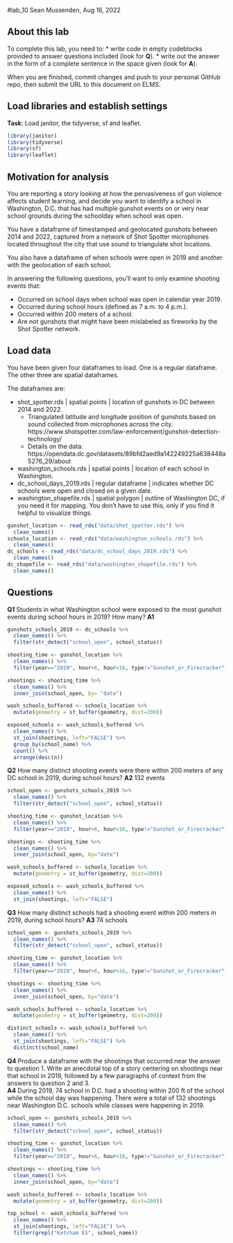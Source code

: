 #lab_10
Sean Mussenden, Aug 16, 2022

## About this lab

To complete this lab, you need to:
* write code in empty codeblocks provided to answer questions included (look for **Q**).
* write out the answer in the form of a complete sentence in the space given (look for **A**).

When you are finished, commit changes and push to your personal GitHub repo, then submit the URL to this document on ELMS.

## Load libraries and establish settings
**Task**: Load janitor, the tidyverse, sf and leaflet.
```r
library(janitor)
library(tidyverse)
library(sf)
library(leaflet)
```

## Motivation for analysis

You are reporting a story looking at how the pervasiveness of gun violence affects student learning, and decide you want to identify a school in Washington, D.C. that has had multiple gunshot events on or very near school grounds during the schoolday when school was open.

You have a dataframe of timestamped and geolocated gunshots between 2014 and 2022, captured from a network of Shot Spotter microphones located throughout the city that use sound to triangulate shot locations. 

You also have a dataframe of when schools were open in 2019 and another with the geolocation of each school. 

In answering the following questions, you'll want to only examine shooting events that:

* Occurred on school days when school was open in calendar year 2019.
* Occurred during school hours (defined as 7 a.m. to 4 p.m.).
* Occurred within 200 meters of a school.
* Are not gunshots that might have been mislabeled as fireworks by the Shot Spotter network. 

## Load data

You have been given four dataframes to load.  One is a regular dataframe. The other three are spatial dataframes.  

The dataframes are:

* shot_spotter.rds | spatial points | location of gunshots in DC between 2014 and 2022.  
  * Triangulated latitude and longitude position of gunshots based on sound collected from microphones across the city. https://www.shotspotter.com/law-enforcement/gunshot-detection-technology/
  * Details on the data: https://opendata.dc.gov/datasets/89bfd2aed9a142249225a638448a5276_29/about
* washington_schools.rds | spatial points | location of each school in Washington.
* dc_school_days_2019.rds | regular dataframe | indicates whether DC schools were open and closed on a given date.
* washington_shapefile.rds | spatial polygon | outline of Washington DC, if you need it for mapping. You don't have to use this, only if you find it helpful to visualize things.

```r
gunshot_location <- read_rds("data/shot_spotter.rds") %>% 
  clean_names()
schools_location <- read_rds("data/washington_schools.rds") %>% 
  clean_names()
dc_schools <- read_rds("data/dc_school_days_2019.rds") %>% 
  clean_names()
dc_shapefile <- read_rds("data/washington_shapefile.rds") %>% 
  clean_names()
```

## Questions

**Q1** Students in what Washington school were exposed to the most gunshot events during school hours in 2019? How many?
**A1** 
```r
gunshots_schools_2019 <- dc_schools %>% 
  clean_names() %>% 
  filter(str_detect("school_open", school_status))

shooting_time <- gunshot_location %>% 
  clean_names() %>% 
  filter(year=="2019", hour>6, hour<16, type!="Gunshot_or_Firecracker")

shootings <- shooting_time %>% 
  clean_names() %>% 
  inner_join(school_open, by= "date")

wash_schools_buffered <- schools_location %>% 
  mutate(geometry = st_buffer(geometry, dist=200))

exposed_schools <- wash_schools_buffered %>% 
  clean_names() %>% 
  st_join(shootings, left="FALSE") %>% 
  group_by(school_name) %>% 
  count() %>% 
  arrange(desc(n))

```

**Q2** How many distinct shooting events were there within 200 meters of any DC school in 2019, during school hours?
**A2** 132 events
```r
school_open <- gunshots_schools_2019 %>% 
  clean_names() %>% 
  filter(str_detect("school_open", school_status))

shooting_time <- gunshot_location %>% 
  clean_names() %>% 
  filter(year=="2019", hour>6, hour<16, type!="Gunshot_or_Firecracker")

shootings <- shooting_time %>% 
  clean_names() %>% 
  inner_join(school_open, by="date")

wash_schools_buffered <- schools_location %>% 
  mutate(geometry = st_buffer(geometry, dist=200))

exposed_schools <- wash_schools_buffered %>% 
  clean_names() %>% 
  st_join(shootings, left="FALSE")
```


**Q3** How many distinct schools had a shooting event within 200 meters in 2019, during school hours?
**A3** 74 schools
```r
school_open <- gunshots_schools_2019 %>% 
  clean_names() %>% 
  filter(str_detect("school_open", school_status))

shooting_time <- gunshot_location %>% 
  clean_names() %>% 
  filter(year=="2019", hour>6, hour<16, type!="Gunshot_or_Firecracker")

shootings <- shooting_time %>% 
  clean_names() %>% 
  inner_join(school_open, by="date")

wash_schools_buffered <- schools_location %>% 
  mutate(geometry = st_buffer(geometry, dist=200))

distinct_schools <- wash_schools_buffered %>% 
  clean_names() %>% 
  st_join(shootings, left="FALSE") %>% 
  distinct(school_name)
```

**Q4** Produce a dataframe with the shootings that occurred near the answer to question 1. Write an anecdotal top of a story centering on shootings near that school in 2019, followed by a few paragraphs of context from the answers to question 2 and 3.  
**A4** During 2019, 74 school in D.C. had a shooting within 200 ft of the school while the school day was happening. There were a total of 132 shootings near Washington D.C. schools while classes were happening in 2019.
```r
school_open <- gunshots_schools_2019 %>% 
  clean_names() %>% 
  filter(str_detect("school_open", school_status))

shooting_time <- gunshot_location %>% 
  clean_names() %>% 
  filter(year=="2019", hour>6, hour<16, type!="Gunshot_or_Firecracker")

shootings <- shooting_time %>% 
  clean_names() %>% 
  inner_join(school_open, by="date")

wash_schools_buffered <- schools_location %>% 
  mutate(geometry = st_buffer(geometry, dist=200))

top_school <- wash_schools_buffered %>% 
  clean_names() %>% 
  st_join(shootings, left="FALSE") %>% 
  filter(grepl("Ketcham ES", school_name)) 
```


